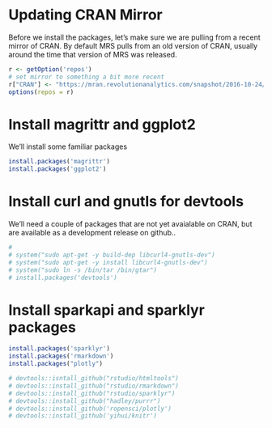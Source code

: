 # Updating CRAN Mirror

Before we install the packages, let's make sure we are pulling from a recent mirror of CRAN. By default MRS pulls from an old version of CRAN, usually around the time that version of MRS was released.

```r

r <- getOption('repos')
# set mirror to something a bit more recent
r["CRAN"] <- "https://mran.revolutionanalytics.com/snapshot/2016-10-24/"
options(repos = r)


```


# Install magrittr and ggplot2 

We'll install some familiar packages

```r

install.packages('magrittr')
install.packages('ggplot2')


```



# Install curl and gnutls for devtools

We'll need a couple of packages that are not yet avaialable on CRAN, but are available as a development release on github..

```r
# 
# system("sudo apt-get -y build-dep libcurl4-gnutls-dev")
# system("sudo apt-get -y install libcurl4-gnutls-dev")
# system("sudo ln -s /bin/tar /bin/gtar")
# install.packages('devtools')

```



# Install sparkapi and sparklyr packages 

```r


install.packages('sparklyr')
install.packages('rmarkdown')
install.packages("plotly")

# devtools::isntall_github("rstudio/htmltools")
# devtools::install_github("rstudio/rmarkdown")
# devtools::install_github("rstudio/sparklyr")
# devtools::install_github("hadley/purrr")
# devtools::install_github('ropensci/plotly')
# devtools::install_github('yihui/knitr')

```

